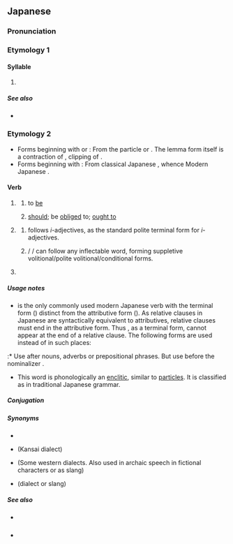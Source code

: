 {{also|た|Appendix:Variations of "da"}}
{{character info}}
==Japanese==
{{DEFAULTSORT:た'}}
{{stroke order|strokes=6}}

===Pronunciation===
{{ja-pron}}

===Etymology 1===
{{Hira-dakuten|た|ta}}

====Syllable====
{{ja-syllable}}

# {{ja-kana-def}}

=====See also=====
* {{list:Hiragana/ja}}

===Etymology 2===
* Forms beginning with {{lang|ja|だ}} or {{lang|ja|で}}: From the particle {{ja-r|で}} or {{ja-r|である|rom=de aru}}. The lemma form {{lang|ja|だ}} itself is a contraction of {{lang|ja|であ}}, clipping of {{m|ja|である|tr=de aru}}.
* Forms beginning with {{lang|ja|な}}: From classical Japanese {{ja-r|なる}}, whence Modern Japanese {{ja-r|な|pos=na-inflection ending}}.

====Verb====
{{ja-pos|aux|tr=intrans}}

# {{lb|ja|auxiliary}} {{n-g|Following parts of speech that do not inflect by themselves, including nouns, na-adjectives, adverbs and postpositional phrases.}}
## to [[be]]
##: {{ja-usex|彼は無%実'''だ'''。|かれ は む%じつ '''だ'''。|He '''is''' innocent.}}
##: {{ja-usex|冬%休みは明日から'''だ'''。|ふゆ% やすみ は あした から '''だ'''。|Winter vacation '''is''' from tomorrow. (Winter vacation starts from tomorrow.)}}
##: {{ja-usex|私が子%供'''だった'''頃|わたし が こ%ども '''だった''' ころ|when I '''was''' a child}}
##: {{ja-usex|美%人'''で'''優しい人|び%じん '''で''' やさし.い ひと|a person who '''is''' beautiful '''and''' kind}}
##: {{ja-usex|大%学%生'''なら'''これ くらい は できる はず'''です'''。|だい%がく%せい '''なら''' これ くらい は できる はず '''です'''。|This should be easy for a college student.}}
## [[should]]; be [[obliged]] to; [[ought to]]
##: {{ja-usex|汚%物 は 消%毒 '''だ'''。|お%ぶつ は しょう%どく '''だ'''。|The filth '''should''' be disinfected.}}
##: {{ja-usex|お代わり '''だ'''。|おかわり '''だ'''。|(Of a second helping) one more '''please'''.}}
##: {{ja-usex|二%度と来るん'''じゃない'''！|に%ど と くる ん '''じゃ ない'''！|Never come again!}}
# {{lb|ja|auxiliary}} {{n-g|Some forms also follow inflectable words.}}
## {{lang|ja|です}} follows ''i''-adjectives, as the standard polite terminal form for ''i''-adjectives.
##: {{ja-usex|遅い'''です'''ね。|おそい '''です''' ね。|You are too slow.}}
## {{lang|ja|だろう}} / {{lang|ja|でしょう}} / {{lang|ja|なら}} can follow any inflectable word, forming suppletive volitional/polite volitional/conditional forms.
##: {{ja-usex|飲む'''なら'''乗るな！|のむ '''なら''' のる な！|'''If''' you '''are''' to drink, don't drive!}}
##: {{ja-usex|彼はきっと成%功する'''だろう'''。|かれ は きっと せい%こう する '''だろう'''。|'''I believe''' he will succeed.}}
# {{lb|ja|auxiliary}} {{n-g|Not following any words, but used before some conjunctives or in some inflected forms, to represent the aforementioned statement.}}
#: {{ja-usex|山をなめてはいけない。'''でないと'''死んじゃうよ。|やま を なめて は いけない。'''で ない と''' しんじゃう よ。|Don't underestimate the difficulty of mountaineering. '''If you do''', you could die.}}

=====Usage notes=====
* {{lang|ja|だ}} is the only commonly used modern Japanese verb with the terminal form ({{ja-l|終止形}}) distinct from the attributive form ({{ja-l|連体形}}). As relative clauses in Japanese are syntactically equivalent to attributives, relative clauses must end in the attributive form. Thus {{lang|ja|だ}}, as a terminal form, cannot appear at the end of a relative clause. The following forms are used instead of {{lang|ja|だ}} in such places:
:* Use {{lang|ja|の}} after nouns, adverbs or prepositional phrases. But use {{lang|ja|な}} before the nominalizer {{ja-l|の}}.
:: {{ja-usex|[[学%生]]'''の'''アリス|がく%せい '''の''' ^アリス|Alice, who '''is''' a student}}
:: {{ja-usex|ここ[[まで]]'''の'''あらすじ|ここ まで '''の''' あらすじ|the plot summary up to now}}
:: {{ja-usex|後%味も[[すっきり]]'''な'''のが特%徴です。|あと%あじ も すっきり '''な''' の が とく%ちょう です。|That the aftertaste '''is''' refreshing too is its distinguishing feature.}}
:: {{ja-usex|今日は[[休み]]'''な'''ので早%起きしてなかった。|きょう は やすみ '''な''' の で はや%おき して なかった。|I didn't get up early because it '''is''' a holiday today.}}
:* Use {{lang|ja|な}} after a na-adjective.
:: {{ja-usex|実%家が[[裕%福]]'''な'''友人|じっ%か が ゆう%ふく '''な''' ゆうじん|a friend whose family '''is''' rich}}
:* Alternatively, {{lang|ja|である}} can be used when following nouns and denoting the meaning "to be".
:: {{ja-usex|[[学%生]]'''である'''アリス|がく%せい '''で ある''' ^アリス|Alice, who '''is''' a student}}
* This word is phonologically an [[enclitic]], similar to [[particle]]s. It is classified as {{m|ja|助動詞|tr=jodōshi||auxiliary verb}} in traditional Japanese grammar.

=====Conjugation=====
{{ja-verbconj|だ||だろ<br>では|daro<br>de wa||だっ<br>で|da'<br>de||[[だ]]|da||[[である]]<br>[[な]]|de aru<br>na||であれ<br>なら|de are<br>nara||-|-||-|-||-|-||-|-||[[だろう]]|darō||[[ではない]]<br>[[じゃない]]&sup1;<br>でない|de wa nai<br>ja nai&sup1;<br>de nai||ではなくて<br>じゃなくて&sup1;|de wa nakute<br>ja nakute&sup1;||[[です]]|desu||[[だった]]|datta||[[で#Verb|で]]|de||ならば<br>であれば|naraba<br>de areba|<small>&sup1; Colloquial contraction</small>}}

=====Synonyms=====
* {{ja-r|で ある}}
* {{ja-r|や}} (Kansai dialect)
* {{ja-r|じゃ}} (Some western dialects. Also used in archaic speech in fictional characters or as slang)
* {{ja-r|じゃい}} (dialect or slang)

=====See also=====
* {{ja-r|です}} {{qualifier|polite}}
* {{ja-r|ございます}} {{qualifier|humble}}
{{Japanese basic inflections}}